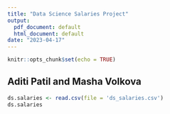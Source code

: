```yaml
---
title: "Data Science Salaries Project"
output:
  pdf_document: default
  html_document: default
date: "2023-04-17"
---
```


```r
knitr::opts_chunk$set(echo = TRUE)
```

## Aditi Patil and Masha Volkova 

```r
ds.salaries <- read.csv(file = 'ds_salaries.csv')
ds.salaries
```



